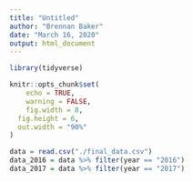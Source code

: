```yaml
---
title: "Untitled"
author: "Brennan Baker"
date: "March 16, 2020"
output: html_document
---
```

```r
library(tidyverse)

knitr::opts_chunk$set(
	echo = TRUE,
	warning = FALSE,
	fig.width = 8, 
  fig.height = 6,
  out.width = "90%"
)

data = read.csv("./final_data.csv")
data_2016 = data %>% filter(year == "2016") 
data_2017 = data %>% filter(year == "2017") 
```


```r

```

